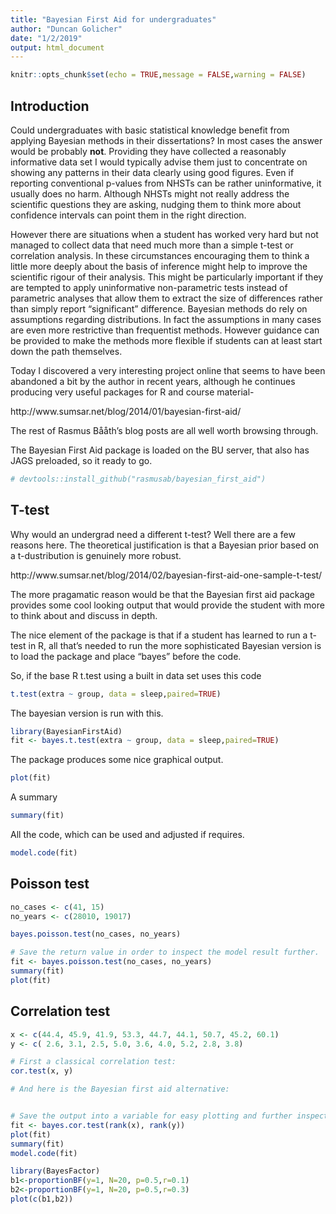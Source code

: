 ```yaml
---
title: "Bayesian First Aid for undergraduates"
author: "Duncan Golicher"
date: "1/2/2019"
output: html_document
---
```


```r
knitr::opts_chunk$set(echo = TRUE,message = FALSE,warning = FALSE)
```

## Introduction

Could undergraduates with basic statistical knowledge benefit from applying Bayesian methods in their dissertations? In most cases the answer would be probably **not**. Providing they have collected a reasonably informative data set I would typically advise them just to concentrate on showing any patterns in their data clearly using good figures. Even if reporting conventional p-values from NHSTs can be rather uninformative, it usually does no harm. Although NHSTs might not really address the scientific questions they are asking, nudging them to think more about confidence intervals can point them in the right direction.

However there are situations when a student has worked very hard but not managed to collect data that need much more than a simple t-test or correlation analysis. In these circumstances encouraging them to think a little more deeply about the basis of inference might help to improve the scientific rigour of their analysis. This might be particularly important if they are tempted to apply uninformative non-parametric tests instead of parametric analyses that allow them to extract the size of differences rather than simply report "significant" difference.  Bayesian methods do rely on assumptions regarding distributions. In fact the assumptions in many cases are even more restrictive than frequentist methods.  However guidance can be provided to make the methods more flexible if students can at least start down the path themselves.

Today I discovered a very interesting project online that seems to have been abandoned  a bit by the author in recent years, although he continues producing very useful packages for R and course material-

http://www.sumsar.net/blog/2014/01/bayesian-first-aid/

The rest of Rasmus Bååth's blog posts are all well worth browsing through.

The Bayesian First Aid package is loaded on the BU server, that also has JAGS preloaded, so it ready to go.

```r
# devtools::install_github("rasmusab/bayesian_first_aid")
```


## T-test

Why would an undergrad need a different t-test? Well there are a few reasons here. The theoretical justification is that a Bayesian prior based on a t-dustribution is genuinely more robust. 

http://www.sumsar.net/blog/2014/02/bayesian-first-aid-one-sample-t-test/

The more pragamatic reason would be that the Bayesian first aid package provides some cool looking output that would provide the student with more to think about and discuss in depth.

The nice element of the package is that if a student has learned to run a t-test in R, all that's needed to run the more sophisticated Bayesian version is to load the package and place "bayes" before the code.

So, if the base R t.test using a built in data set uses this code

```r
t.test(extra ~ group, data = sleep,paired=TRUE)
```
The bayesian version is run with this.

```r
library(BayesianFirstAid)
fit <- bayes.t.test(extra ~ group, data = sleep,paired=TRUE)
```

The package produces some nice graphical output.

```r
plot(fit)
```


A summary

```r
summary(fit)
```


All the code, which can be used and adjusted if requires.


```r
model.code(fit)
```

## Poisson test

```r
no_cases <- c(41, 15)
no_years <- c(28010, 19017)

bayes.poisson.test(no_cases, no_years)

# Save the return value in order to inspect the model result further.
fit <- bayes.poisson.test(no_cases, no_years)
summary(fit)
plot(fit)
```

## Correlation test

```r

x <- c(44.4, 45.9, 41.9, 53.3, 44.7, 44.1, 50.7, 45.2, 60.1)
y <- c( 2.6, 3.1, 2.5, 5.0, 3.6, 4.0, 5.2, 2.8, 3.8)

# First a classical correlation test:
cor.test(x, y)

# And here is the Bayesian first aid alternative:


# Save the output into a variable for easy plotting and further inspection:
fit <- bayes.cor.test(rank(x), rank(y))
plot(fit)
summary(fit)
model.code(fit)
```

```r
library(BayesFactor)
b1<-proportionBF(y=1, N=20, p=0.5,r=0.1)
b2<-proportionBF(y=1, N=20, p=0.5,r=0.3)
plot(c(b1,b2))
```

